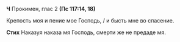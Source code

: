 **Ч** Прокимен, глас 2 **(Пс 117:14, 18)**

Крепость моя и пение мое Господь, / и бысть мне во спасение.

**Стих** Наказуя наказа мя Господь, смерти же не предаде мя.
